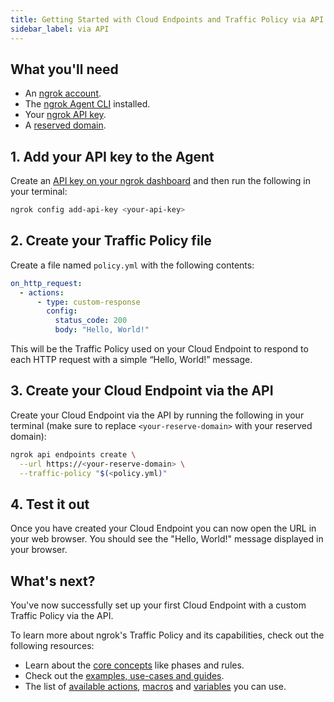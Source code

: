 ```yaml
---
title: Getting Started with Cloud Endpoints and Traffic Policy via API
sidebar_label: via API
---
```


## What you'll need

- An [ngrok account](https://dashboard.ngrok.com/).
- The [ngrok Agent CLI](https://ngrok.com/download) installed.
- Your [ngrok API key](https://dashboard.ngrok.com/api-keys).
- A [reserved domain](https://dashboard.ngrok.com/domains).

## 1. Add your API key to the Agent

Create an [API key on your ngrok dashboard](https://dashboard.ngrok.com/api-keys) and then run the following in your terminal:

```bash
ngrok config add-api-key <your-api-key>
```

## 2. Create your Traffic Policy file

Create a file named `policy.yml` with the following contents:

```yaml
on_http_request:
  - actions:
      - type: custom-response
        config:
          status_code: 200
          body: "Hello, World!"
```

This will be the Traffic Policy used on your Cloud Endpoint to respond to each HTTP request with a simple “Hello, World!” message.

## 3. Create your Cloud Endpoint via the API

Create your Cloud Endpoint via the API by running the following in your terminal (make sure to replace `<your-reserve-domain>` with your reserved domain):

```bash
ngrok api endpoints create \
  --url https://<your-reserve-domain> \
  --traffic-policy "$(<policy.yml)"
```

## 4. Test it out

Once you have created your Cloud Endpoint you can now open the URL
in your web browser. 
You should see the "Hello, World!" message displayed in your browser.

## What's next?

You've now successfully set up your first Cloud Endpoint with a custom Traffic Policy via the API.

To learn more about ngrok's Traffic Policy and its capabilities, check out the following resources:

- Learn about the [core concepts](/traffic-policy/concepts/) like phases and rules.
- Check out the [examples, use-cases and guides](/traffic-policy/examples/a-b-tests/).
- The list of [available actions](/traffic-policy/actions/), [macros](/traffic-policy/macros/) and [variables](/traffic-policy/variables/) you can use.
